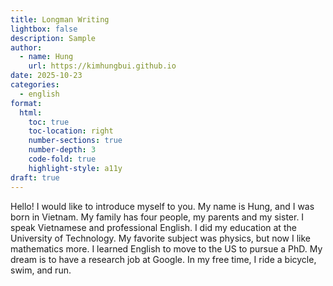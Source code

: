 ```yaml
---
title: Longman Writing
lightbox: false
description: Sample
author:
  - name: Hung
    url: https://kimhungbui.github.io
date: 2025-10-23
categories:
  - english
format:
  html:
    toc: true
    toc-location: right
    number-sections: true
    number-depth: 3
    code-fold: true
    highlight-style: a11y
draft: true
---
```


Hello! I would like to introduce myself to you. My name is Hung, and I was born in Vietnam. My family has four people, my parents and my sister. I speak Vietnamese and professional English. I did my education at the University of Technology. My favorite subject was physics, but now I like mathematics more. I learned English to move to the US to pursue a PhD. My dream is to have a research job at Google. In my free time, I ride a bicycle, swim, and run.